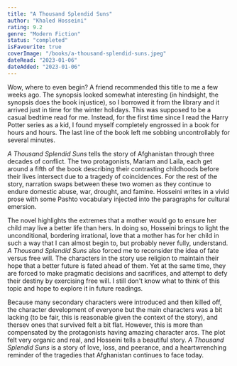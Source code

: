 ```yaml
---
title: "A Thousand Splendid Suns"
author: "Khaled Hosseini"
rating: 9.2
genre: "Modern Fiction"
status: "completed"
isFavourite: true
coverImage: "/books/a-thousand-splendid-suns.jpeg"
dateRead: "2023-01-06"
dateAdded: "2023-01-06"
---
```


Wow, where to even begin? A friend recommended this title to me a few weeks ago. The synopsis looked somewhat interesting (in hindsight, the synopsis does the book injustice), so I borrowed it from the library and it arrived just in time for the winter holidays. This was supposed to be a casual bedtime read for me. Instead, for the first time since I read the Harry Potter series as a kid, I found myself completely engrossed in a book for hours and hours. The last line of the book left me sobbing uncontrollably for several minutes.

_A Thousand Splendid Suns_ tells the story of Afghanistan through three decades of conflict. The two protagonists, Mariam and Laila, each get around a fifth of the book describing their contrasting childhoods before their lives intersect due to a tragedy of coincidences. For the rest of the story, narration swaps between these two women as they continue to endure domestic abuse, war, drought, and famine. Hosseini writes in a vivid prose with some Pashto vocabulary injected into the paragraphs for cultural emersion.

The novel highlights the extremes that a mother would go to ensure her child may live a better life than hers. In doing so, Hosseini brings to light the unconditional, bordering irrational, love that a mother has for her child in such a way that I can almost begin to, but probably never fully, understand. _A Thousand Splendid Suns_ also forced me to reconsider the idea of fate versus free will. The characters in the story use religion to maintain their hope that a better future is fated ahead of them. Yet at the same time, they are forced to make pragmatic decisions and sacrifices, and attempt to defy their destiny by exercising free will. I still don't know what to think of this topic and hope to explore it in future readings.

Because many secondary characters were introduced and then killed off, the character development of everyone but the main characters was a bit lacking (to be fair, this is reasonable given the context of the story), and thersev ones that survived felt a bit flat. However, this is more than compensated by the protagonists having amazing character arcs. The plot felt very organic and real, and Hosseini tells a beautiful story. _A Thousand Splendid Suns_ is a story of love, loss, and peerance, and a heartwrenching reminder of the tragedies that Afghanistan continues to face today.
